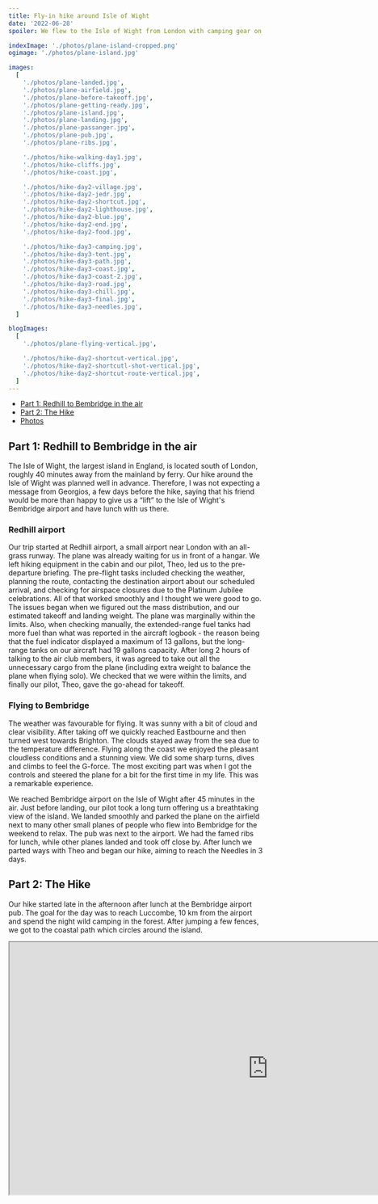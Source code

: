 ```yaml
---
title: Fly-in hike around Isle of Wight
date: '2022-06-28'
spoiler: We flew to the Isle of Wight from London with camping gear on board. Then, we hiked for 3 days to the Needles.

indexImage: './photos/plane-island-cropped.png'
ogimage: './photos/plane-island.jpg'

images:
  [
    './photos/plane-landed.jpg',
    './photos/plane-airfield.jpg',
    './photos/plane-before-takeoff.jpg',
    './photos/plane-getting-ready.jpg',
    './photos/plane-island.jpg',
    './photos/plane-landing.jpg',
    './photos/plane-passanger.jpg',
    './photos/plane-pub.jpg',
    './photos/plane-ribs.jpg',

    './photos/hike-walking-day1.jpg',
    './photos/hike-cliffs.jpg',
    './photos/hike-coast.jpg',

    './photos/hike-day2-village.jpg',
    './photos/hike-day2-jedr.jpg',
    './photos/hike-day2-shortcut.jpg',
    './photos/hike-day2-lighthouse.jpg',
    './photos/hike-day2-blue.jpg',
    './photos/hike-day2-end.jpg',
    './photos/hike-day2-food.jpg',

    './photos/hike-day3-camping.jpg',
    './photos/hike-day3-tent.jpg',
    './photos/hike-day3-path.jpg',
    './photos/hike-day3-coast.jpg',
    './photos/hike-day3-coast-2.jpg',
    './photos/hike-day3-road.jpg',
    './photos/hike-day3-chill.jpg',
    './photos/hike-day3-final.jpg',
    './photos/hike-day3-needles.jpg',
  ]

blogImages:
  [
    './photos/plane-flying-vertical.jpg',

    './photos/hike-day2-shortcut-vertical.jpg',
    './photos/hike-day2-shortcutl-shot-vertical.jpg',
    './photos/hike-day2-shortcut-route-vertical.jpg',
  ]
---
```


- [Part 1: Redhill to Bembridge in the air](#part-1-redhill-to-bembridge-in-the-air)
- [Part 2: The Hike](#part-2-the-hike)
- [Photos](#image-gallery)

<MakeItBigContainer>
  <ImageComponent
    image={props.data.mdx.frontmatter.images[4]}
    alt="Isle of Wight seen from the plane"
  />
</MakeItBigContainer>

## Part 1: Redhill to Bembridge in the air

The Isle of Wight, the largest island in England, is located south of London, roughly 40 minutes away from the mainland by ferry. Our hike around the Isle of Wight was planned well in advance. Therefore, I was not expecting a message from Georgios, a few days before the hike, saying that his friend would be more than happy to give us a “lift” to the Isle of Wight's Bembridge airport and have lunch with us there.

### Redhill airport

Our trip started at Redhill airport, a small airport near London with an all-grass runway. The plane was already waiting for us in front of a hangar. We left hiking equipment in the cabin and our pilot, Theo, led us to the pre-departure briefing. The pre-flight tasks included checking the weather, planning the route, contacting the destination airport about our scheduled arrival, and checking for airspace closures due to the Platinum Jubilee celebrations. All of that worked smoothly and I thought we were good to go. The issues began when we figured out the mass distribution, and our estimated takeoff and landing weight. The plane was marginally within the limits. Also, when checking manually, the extended-range fuel tanks had more fuel than what was reported in the aircraft logbook - the reason being that the fuel indicator displayed a maximum of 13 gallons, but the long-range tanks on our aircraft had 19 gallons capacity. After long 2 hours of talking to the air club members, it was agreed to take out all the unnecessary cargo from the plane (including extra weight to balance the plane when flying solo). We checked that we were within the limits, and finally our pilot, Theo, gave the go-ahead for takeoff.

<MakeItBigContainer>
  <ImageComponent
    image={props.data.mdx.frontmatter.images[0]}
    alt="Crew in the plane"
    isRow
  />
  <Container>
    <Column>
      <ImageComponent
        image={props.data.mdx.frontmatter.images[5]}
        alt="Landing"
      />
    </Column>
    <Column>
      <ImageComponent
        image={props.data.mdx.frontmatter.images[6]}
        alt="Georgios"
      />
    </Column>
  </Container>
</MakeItBigContainer>

### Flying to Bembridge

The weather was favourable for flying. It was sunny with a bit of cloud and clear visibility. After taking off we quickly reached Eastbourne and then turned west towards Brighton. The clouds stayed away from the sea due to the temperature difference. Flying along the coast we enjoyed the pleasant cloudless conditions and a stunning view. We did some sharp turns, dives and climbs to feel the G-force. The most exciting part was when I got the controls and steered the plane for a bit for the first time in my life. This was a remarkable experience.

We reached Bembridge airport on the Isle of Wight after 45 minutes in the air. Just before landing, our pilot took a long turn offering us a breathtaking view of the island. We landed smoothly and parked the plane on the airfield next to many other small planes of people who flew into Bembridge for the weekend to relax. The pub was next to the airport. We had the famed ribs for lunch, while other planes landed and took off close by. After lunch we parted ways with Theo and began our hike, aiming to reach the Needles in 3 days.

<MakeItBigContainer>
  <Container>
    <Column flex={2}>
      <ImageComponent
        image={props.data.mdx.frontmatter.images[1]}
        alt="Planes"
      />
    </Column>
    <Column>
      <ImageComponent
        image={props.data.mdx.frontmatter.blogImages[0]}
        alt="Pilot"
      />
    </Column>
  </Container>
</MakeItBigContainer>

## Part 2: The Hike

Our hike started late in the afternoon after lunch at the Bembridge airport pub. The goal for the day was to reach Luccombe, 10 km from the airport and spend the night wild camping in the forest. After jumping a few fences, we got to the coastal path which circles around the island.

<MakeItBigContainer>
  <LazyIframe height="500px" marginBottom="1.75rem">
    <iframe
      src="https://www.google.com/maps/d/u/0/embed?mid=1dMga6tWd9gJCnzGqmD6G_bWqYRHmgZs&ehbc=2E312F"
      width="1024"
      height="500"
      loading="lazy"
      style={{ margin: 0 }}
    />
  </LazyIframe>
</MakeItBigContainer>
<MakeItBigContainer>
  <Container>
    <Column>
      <ImageComponent
        image={props.data.mdx.frontmatter.images[11]}
        alt="Coastline"
        isRow
      />
    </Column>
    <Column>
      <ImageComponent
        image={props.data.mdx.frontmatter.images[12]}
        alt="Village"
        isRow
      />
    </Column>
  </Container>
</MakeItBigContainer>
<MakeItBigContainer>
  <Container>
    <Column>
      <ImageComponent
        image={props.data.mdx.frontmatter.blogImages[3]}
        alt="Shortcut"
      />
    </Column>
    <Column>
      <ImageComponent
        image={props.data.mdx.frontmatter.blogImages[2]}
        alt="Shortcut 2"
      />
    </Column>
    <Column>
      <ImageComponent
        image={props.data.mdx.frontmatter.blogImages[1]}
        alt="Shortcut done"
      />
    </Column>
  </Container>
</MakeItBigContainer>

After reaching Luccombe, we learned that the path leading to our camping spot was closed due to a landslide. Later in our hike, we could often see cracks in the clay and sand-like cliffs. Often, large land pieces could be seen lying below the cliffs, falling from the top. We set up the tent in some random spot in the forest as it got dark.

### Isle of Wight AONB

On day two of our adventure, we got to the Isle of Wight Area of Outstanding National Beauty (AONB), a substantial piece of land stretching from the southern part of the island to the Needles. One thing we haven't accounted for is that there are not many places to get food there. We could only find 2 pubs marked on maps near the coastal path. So, our menu for the next 2 days consisted of British ales, fish and chips and other classics. The southwestern part of the island offered amazing views and nature, there was just sea, cliffs and endless fields.

<MakeItBigContainer>
  <Container>
    <Column>
      <ImageComponent
        image={props.data.mdx.frontmatter.images[20]}
        alt="Tent"
        isRow
      />
    </Column>
    <Column>
      <ImageComponent
        image={props.data.mdx.frontmatter.images[22]}
        alt="Cliffs"
        isRow
      />
    </Column>
  </Container>
  <ImageComponent
    image={props.data.mdx.frontmatter.images[27]}
    alt="The Needles"
    isRow
  />
</MakeItBigContainer>

We spend the second night at the [Paradise Cottage Campsite](https://goo.gl/maps/vpqvTxpfxVD7otxD7) ran by a very nice old couple. On the 3rd day of our hike, we could already see the faint white-coloured cliffs in front of us, the Needles, the goal of our journey. Initially, we planned to hike for 4 days, but because of the forecasted storm we stretched our 3rd-day hike to 35kms and we managed to get to the Needles for the sunset. Then we ran for the bus which got us to Yarmouth, just in time to catch the last ferry back.

<ImageGallery images={props.data.mdx.frontmatter.images} />
